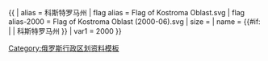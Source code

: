 {{ {{{1<noinclude>|country showdata</noinclude>}}}
| alias = 科斯特罗马州
| flag alias = Flag of Kostroma Oblast.svg
| flag alias-2000 = Flag of Kostroma Oblast (2000-06).svg
| size = {{{size|}}}
| name = {{#if: {{{name|}}} | {{{name|}}} | 科斯特罗马州 }}
| var1 = 2000
}}<noinclude>
[[Category:俄罗斯行政区划资料模板]]
</noinclude>